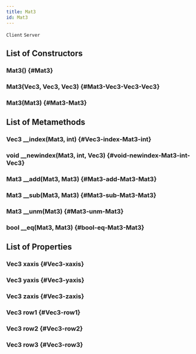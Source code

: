 ```yaml
---
title: Mat3
id: Mat3
---
```

`Client`
`Server`

## List of Constructors

### Mat3() {#Mat3}

### Mat3(Vec3, Vec3, Vec3) {#Mat3-Vec3-Vec3-Vec3}

### Mat3(Mat3) {#Mat3-Mat3}

## List of Metamethods

### Vec3 __index(Mat3, int) {#Vec3-index-Mat3-int}

### void __newindex(Mat3, int, Vec3) {#void-newindex-Mat3-int-Vec3}

### Mat3 __add(Mat3, Mat3) {#Mat3-add-Mat3-Mat3}

### Mat3 __sub(Mat3, Mat3) {#Mat3-sub-Mat3-Mat3}

### Mat3 __unm(Mat3) {#Mat3-unm-Mat3}

### bool __eq(Mat3, Mat3) {#bool-eq-Mat3-Mat3}

## List of Properties

### Vec3 xaxis {#Vec3-xaxis}

### Vec3 yaxis {#Vec3-yaxis}

### Vec3 zaxis {#Vec3-zaxis}

### Vec3 row1 {#Vec3-row1}

### Vec3 row2 {#Vec3-row2}

### Vec3 row3 {#Vec3-row3}

